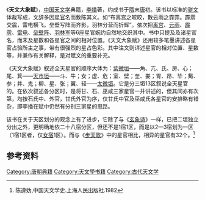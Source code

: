 {{copyedit|time=2010-10-12T10:01:33+00:00}}
《'''天文大象赋'''》，[[中国|中国]][[天文学|天文学]]典籍，[[李播|李播]]著，约成书于[[隋|隋]]末[[唐|唐]]初。该书以标准的[[骈文|骈文]]体裁写成，文辞多因[[星官|星官]]名而敷陈其义。如“布离宫之皎皎，散云雨之霏霏。霹雳交震，雷电横飞。垒壁写阵而齐影，羽林分营而折辉”。依次把[[离宫|离宫]]、[[云雨|云雨]]、[[霹靂_(星官)|霹雳]]、[[雷电|雷电]]、[[垒壁阵|垒壁阵]]、[[羽林军|羽林军]]等6座星官婉约自然地交织其中。书中只提及及诸星官名，而末及星数和各星官之间的相对位置。《天文大象赋》还用较多笔墨讲述各星官占验所主之事，带有很强烈的星占色彩。其中注文则详述星官的相对位置、星数等，并兼作有关解释，是对赋文的重要补充。

《天文大象赋》叙述全天星官的顺序大体为：[[紫微垣|紫微垣]]——角、亢、氏、房、心；尾、箕——[[天市垣|天市垣]]——斗、牛；女；虚、危；室、壁；奎、娄；胃、昂、毕；觜、参；井、鬼；柳、星、张；翼、轻——[[太微垣|太微垣]]。它是分三垣13区叙说全天星官的。在依次叙述各分区时，是将甘、石、巫咸三家星官一并讲述的，但其间亦有次第，均按石氏中、外官，甘氏外官为序，仅甘氏中官及巫咸氏各星官的安排略有错杂，即李播在赋中仍然有分别三家星的思路。

该书在关于天区划分的观念上有了进步，它除了与《[[玄象诗|玄象诗]]》一样，已把二垣独立分出之外，更明确地依二十八宿分区，但还不是1宿1区，而是以2—3宿划为一区（1宿1区者，仅[[女宿|女宿]]1区）。而与《[[步天歌|步天歌]]》中的星官相比，相异的星官有32个。<ref>陈遵妫,中国天文学史.上海人民出版社.1982</ref>

==参考资料==
{{reflist}}

[[Category:唐朝典籍|Category:唐朝典籍]]
[[Category:天文學书籍|Category:天文學书籍]]
[[Category:古代天文学|Category:古代天文学]]